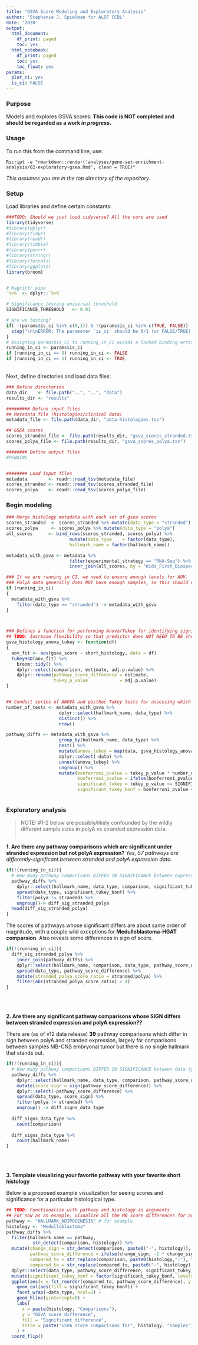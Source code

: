 ```yaml
---
title: "GSVA Score Modeling and Exploratory Analysis"
author: "Stephanie J. Spielman for ALSF CCDL"
date: '2020'
output:
  html_document:
    df_print: paged
    toc: yes
  html_notebook:
    df_print: paged
    toc: yes
    toc_float: yes
params:
  plot_ci: yes
  is_ci: FALSE
---
```


### Purpose

Models and explores GSVA scores. **This code is NOT completed and should be regarded as a work _in progress_.**

### Usage

To run this from the command line, use:
```
Rscript -e "rmarkdown::render('analyses/gene-set-enrichment-analysis/02-exploratory-gsea.Rmd', clean = TRUE)" 
```
_This assumes you are in the top directory of the repository._

### Setup

Load libraries and define certain constants:

```r
###TODO: Should we just load tidyverse? All the core are used
library(tidyverse)
#library(dplyr)
#library(tidyr)
#library(readr)
#library(tibble)
#library(purrr)
#library(stringr)
#library(forcats)
#library(ggplot2)
library(broom)


# Magrittr pipe
`%>%` <- dplyr::`%>%`

# Significance testing universal threshold
SIGNIFICANCE_THRESHOLD   <- 0.01

# Are we testing?
if( !(params$is_ci %in% c(0,1)) & !(params$is_ci %in% c(TRUE, FALSE)) ){
  stop("\n\nERROR: The parameter `is_ci` should be 0/1 (or FALSE/TRUE).")
}
# Assigning params$is_ci to running_in_ci avoids a locked binding error
running_in_ci <- params$is_ci
if (running_in_ci == 0) running_in_ci <- FALSE
if (running_in_ci == 1) running_in_ci <- TRUE
```


<br>
Next, define directories and load data files:
```r
### Define directories
data_dir    <- file.path("..", "..", "data") 
results_dir <- "results"

######### Define input files
## Metadata file (histologies/clinical data)
metadata_file <- file.path(data_dir, "pbta-histologies.tsv")

## GSEA scores
scores_stranded_file <- file.path(results_dir, "gsva_scores_stranded.tsv")
scores_polya_file <- file.path(results_dir, "gsva_scores_polya.tsv")

######## Define output files
#PENDING


######## Load input files
metadata        <- readr::read_tsv(metadata_file)
scores_stranded <- readr::read_tsv(scores_stranded_file)
scores_polya    <- readr::read_tsv(scores_polya_file)
```



### Begin modeling
```r

### Merge histology metadata with each set of gsea scores
scores_stranded  <- scores_stranded %>% mutate(data_type = "stranded")
scores_polya     <- scores_polya %>% mutate(data_type = "polya")
all_scores      <- bind_rows(scores_stranded, scores_polya) %>%
                        mutate(data_type    = factor(data_type),
                        hallmark_name = factor(hallmark_name))

metadata_with_gsva <- metadata %>%
                        filter(experimental_strategy == "RNA-Seq") %>%
                        inner_join(all_scores, by = "Kids_First_Biospecimen_ID" )

### If we are running in CI, we need to ensure enough levels for AOV.
### PolyA data generally does NOT have enough samples, so this should do it.
if (running_in_ci)
{
  metadata_with_gsva %>% 
    filter(data_type == "stranded") -> metadata_with_gsva
}



### Defines a function for performing Anova/Tukey for identifying significant pathways
## TODO: Increase flexibility so that predictor does NOT NEED TO BE short_histology
gsva_histology_anova_tukey <- function(df)
{
  aov_fit <- aov(gsea_score ~ short_histology, data = df)
  TukeyHSD(aov_fit) %>%  
    broom::tidy() %>%
    dplyr::select(comparison, estimate, adj.p.value) %>%
    dplyr::rename(pathway_score_difference = estimate,
                  tukey_p_value            = adj.p.value) 
}


## Conduct series of ANOVA and posthoc Tukey tests for assessing which short histology groups show differences within EACH pathway (hallmark)
number_of_tests <- metadata_with_gsva %>% 
                    dplyr::select(hallmark_name, data_type) %>%
                    distinct() %>% 
                    nrow()

pathway_diffs <- metadata_with_gsva %>%
                    group_by(hallmark_name, data_type) %>%
                    nest() %>%
                    mutate(anova_tukey = map(data, gsva_histology_anova_tukey)) %>%
                    dplyr::select(-data) %>%
                    unnest(anova_tukey) %>%
                    ungroup() %>%
                    mutate(bonferroni_pvalue = tukey_p_value * number_of_tests,
                           bonferroni_pvalue = ifelse(bonferroni_pvalue >= 1, 1, bonferroni_pvalue), 
                           significant_tukey = tukey_p_value <= SIGNIFICANCE_THRESHOLD,
                           significant_tukey_bonf = bonferroni_pvalue <= SIGNIFICANCE_THRESHOLD) ## TODO: Is this multiple correction reasonable? 



```

### Exploratory analysis

> NOTE: #1-2 below are possibly/likely confounded by the wildly different sample sizes in polyA vs stranded expression data.
<br><br>

**1. Are there any pathway comparisons which are significant under stranded expression but not polyA expression?**
_Yes, 57 pathways are differently-significant between stranded and polyA expression data._

```r
if(!(running_in_ci)){
  # How many pathway comparisons DIFFER IN SIGNIFICANCE between expression data types?
  pathway_diffs %>% 
    dplyr::select(hallmark_name, data_type, comparison, significant_tukey_bonf) %>%
    spread(data_type, significant_tukey_bonf) %>% 
    filter(polya != stranded) %>%
    ungroup()-> diff_sig_stranded_polya
  head(diff_sig_stranded_polya)
}
```

The scores of pathways whose significant differs are about same order of magnitude, with a couple wild exceptions for __Medulloblastoma-HGAT comparsion__. Also reveals some differences in sign of score.

```r
if(!(running_in_ci)){
  diff_sig_stranded_polya %>%
    inner_join(pathway_diffs) %>%
    dplyr::select(hallmark_name, comparison, data_type, pathway_score_difference) %>%
    spread(data_type, pathway_score_difference) %>%
    mutate(stranded_polya_score_ratio = stranded/polya) %>% 
    filter(abs(stranded_polya_score_ratio) > 4)
}
```

<br><br>

**2. Are there any significant pathway comparisons whose SIGN differs between stranded expression and polyA expression??**

There are (as of v12 data release) **39** pathway comparisons which differ in sign between polyA and stranded expression, largely for comparisons between samples MB-CNS embryonal tumor but there is no single hallmark that stands out.
```r
if(!(running_in_ci)){
  # How many pathway comparisons DIFFER IN SIGNIFICANCE between data types?
  pathway_diffs %>% 
    dplyr::select(hallmark_name, data_type, comparison, pathway_score_difference) %>%
    mutate(score_sign = sign(pathway_score_difference)) %>%
    dplyr::select(-pathway_score_difference) %>%
    spread(data_type, score_sign) %>% 
    filter(polya != stranded) %>%
    ungroup() -> diff_signs_data_type
  
  diff_signs_data_type %>% 
    count(comparison) 
  
  diff_signs_data_type %>% 
    count(hallmark_name)
}
```

<br><br>

**3. Template visualizing your favorite pathway with your favorite short histology**

Below is a proposed example visualization for seeing scores and significance for a particular histological type.

```r

## TODO: Functionalize with pathway and histology as arguments
## For now as an example, visualize all the MB score differences for adipogenesis pathway.
pathway <- "HALLMARK_ADIPOGENESIS" # for example
histology <- "Medulloblastoma"
pathway_diffs %>%
  filter(hallmark_name == pathway, 
          str_detect(comparison, histology)) %>%
  mutate(change_sign = str_detect(comparison, paste0("-", histology)),   ##### If histology is the SECOND in comparison, we'll need to change its sign for consistency. We don't want to be using separate here in case there are dashes in the histologies themselves.
         pathway_score_difference = ifelse(change_sign, -1 * change_sign, pathway_score_difference),
         compared_to = str_replace(comparison, paste0(histology,"-"), ""), ## Remove histology of interest
         compared_to = str_replace(compared_to, paste0("-", histology), ""),) %>% ## either side removal
  dplyr::select(data_type, pathway_score_difference, significant_tukey_bonf, compared_to) %>%
  mutate(significant_tukey_bonf = factor(significant_tukey_bonf, levels=c(TRUE, FALSE))) %>% ## Better ordered with T first
  ggplot(aes(x = fct_reorder(compared_to, pathway_score_difference), y = pathway_score_difference)) + 
    geom_col(aes(fill = significant_tukey_bonf)) + 
    facet_wrap(~data_type, ncol=2) + 
    geom_hline(yintercept=0) + 
    labs(
      x = paste(histology, "Comparisons"),
      y = "GSVA score difference", 
      fill = "Significant difference",
      title = paste("GSVA score comparisons for", histology, "samples")
    ) + 
  coord_flip()
```

<!-- More exploration pending? -->

